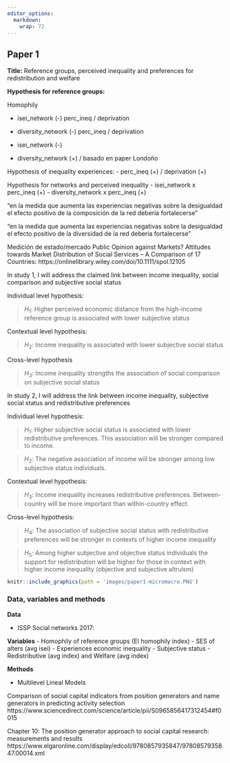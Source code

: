 ```yaml
---
editor_options:
  markdown:
    wrap: 72
---
```


## Paper 1

**Title:** Reference groups, perceived inequality and preferences for redistribution and welfare  

**Hypothesis for reference groups:**

Homophily

- isei_network (-) perc_ineq / deprivation
- diversity_network (-) perc_ineq / deprivation

- isei_network (-)  
- diversity_network (+) / basado en paper Londoño

Hypothesis of inequality experiences: 
- perc_ineq (+) / deprivation (+)

Hypothesis for networks and perceived inequality
- isei_network x perc_ineq (+)
- diversity_network x perc_ineq (+)

"en la medida que aumenta las experiencias negativas sobre la desigualdad el efecto positivo de la composición de la red debería fortalecerse"

"en la medida que aumenta las experiencias negativas sobre la desigualdad el efecto positivo de la diversidad de la red debería fortalecerse"

Medición de estado/mercado
Public Opinion against Markets? Attitudes towards Market Distribution of Social Services – A Comparison of 17 Countries:
https://onlinelibrary.wiley.com/doi/10.1111/spol.12105

In study 1, I will address the claimed link between income inequality, social comparison and subjective social status

Individual level hypothesis:

> $H_1$: Higher perceived economic distance from the high-income reference group is associated with lower subjective status

Contextual level hypothesis:

> $H_2$: Income inequality is associated with lower subjective social status

Cross-level hypothesis

> $H_3$: Income inequality strengths the association of social comparison on subjective social status

In study 2, I will address the link between income inequality, subjective social status and redistributive preferences

Individual level hypothesis:

> $H_1$: Higher subjective social status is associated with lower redistributive preferences. This association will be stronger compared to income.

> $H_2$: The negative association of income will be stronger among low subjective status individuals.

Contextual level hypothesis:

> $H_3$: Income inequality increases redistributive preferences. Between-country will be more important than within-country effect.

Cross-level hypothesis:

> $H_4$: The association of subjective social status with redistributive preferences will be stronger in contexts of higher income inequality 

>  $H_5$: Among higher subjective and objective status individuals the support for redistribution will be higher for those in context with higher income inequality (objective and subjective altruism)  


```r
knitr::include_graphics(path = 'images/paper1-micromacro.PNG')
```

### Data, variables and methods

**Data**

- ISSP Social networks 2017:

**Variables**
- Homophily of reference groups (EI homophily index) 
- SES of alters (avg isei)
- Experiences economic inequality
- Subjective status
- Redistributive (avg index) and Welfare (avg index)   

<!-- - World Value Survey?
- items redistribution
- country-year 
  -->

**Methods**
  
- Multilevel Lineal Models

<!-- - Multilevel mediation analysis: https://www.youtube.com/watch?v=GZMXEq7GPvY

- generalized additive models https://m-clark.github.io/generalized-additive-models/building_gam.html  -->


Comparison of social capital indicators from position generators and name generators in predicting activity selection
https://www.sciencedirect.com/science/article/pii/S0965856417312454#f0015 

Chapter 10: The position generator approach to social capital research: measurements and results
https://www.elgaronline.com/display/edcoll/9780857935847/9780857935847.00014.xml


